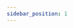 ```yaml
---
sidebar_position: 1
---
```

<!-- import Tabs from '@theme/Tabs';


# Tutorial Intro

Let's discover **VisualAPI in less than 5 minutes**. Pick one [language](./category/tutorial---languages)


<!-- <Tabs>
  <TabItem value="apple" label="Apple" default>
    This is an apple 🍎
  </TabItem>
  <TabItem value="orange" label="Orange">
    This is an orange 🍊
  </TabItem>
  <TabItem value="banana" label="Banana">
    This is a banana 🍌
  </TabItem>
</Tabs> -->

<!-- ## Download and install the .NET Tool

Get started by running
```powershell
dotnet tool update --global VisualAPI  --no-cache
```

## Start your site

After that , run 
```
VisualAPI
```

And open to [http://localhost:37283/BlocklyAutomation](http://localhost:37283/BlocklyAutomation)

You will  see this :

![VisualAPI](./img/generated/root.png)


( this was generated with 

<a href='/../automation/loadexample/docs_root' target='_blank'>docs_root</a>



### Run Joke with Chuck Norris

This is just to show you the possibilities for VisualAPI . 

Press the ![Execute](./img/generated/btnExecute.png)  button


You will see in the right side the text box with a Chuck Norris joke:

![ChuckNorris](./img/generated/txtOutput.png)  

( this was generated with  
<a href='/../automation/loadexample/btnExecute' target='_blank'>btnExecute</a>
and
<a href='/../automation/loadexample/txtOutput' target='_blank'>txtOutput</a>


) -->